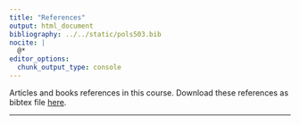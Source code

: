 ```yaml
---
title: "References"
output: html_document
bibliography: ../../static/pols503.bib
nocite: |
  @*
editor_options: 
  chunk_output_type: console
---
```


Articles and books references in this course. Download these references as bibtex file [here](/pols503.bib).

----
